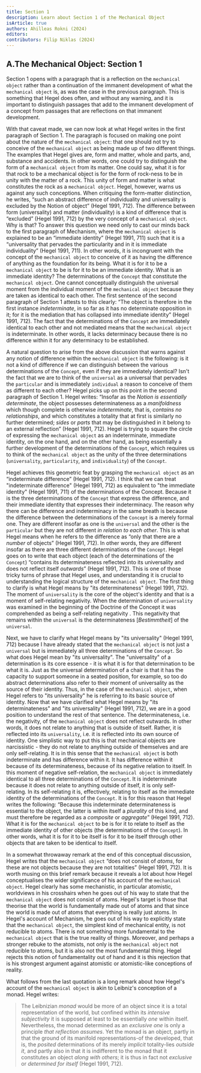 ```yaml
---
title: Section 1
description: Learn about Section 1 of the Mechanical Object
isArticle: true
authors: Ahilleas Rokni (2024)
editors:
contributors: Filip Niklas (2024)
---
```


## A.The Mechanical Object: Section 1

Section 1 opens with a paragraph that is a reflection on the `mechanical object` rather than a continuation of the immanent development of what the `mechanical object` is, as was the case in the previous paragraph. This is something that Hegel does often, and without any warning, and it is important to distinguish passages that add to the immanent development of a concept from passages that are reflections on that immanent development.

With that caveat made, we can now look at what Hegel writes in the first paragraph of Section 1. The paragraph is focused on making one point about the nature of the `mechanical object`: that one should not try to conceive of the `mechanical object` as being made up of two different things. The examples that Hegel gives are, form and matter, whole and parts, and, substance and accidents. In other words, one could try to distinguish the form of a `mechanical object` from its matter. One could say, what it is for that rock to be a mechanical object is for the form of rock-ness to be in unity with the matter of a rock. This unity of form and matter is what constitutes the rock as a `mechanical object`. Hegel, however, warns us against any such conceptions. When critiquing the form-matter distinction, he writes, “such an abstract difference of individuality and universality is excluded by the Notion of object” (Hegel 1991, 712). The difference between form (universality) and matter (individuality) is a kind of difference that is “excluded” (Hegel 1991, 712) by the very concept of a `mechanical object`. Why is that? To answer this question we need only to cast our minds back to the first paragraph of Mechanism, where the `mechanical object` is explained to be an “immediate identity” (Hegel 1991, 711) such that it is a “universality that pervades the particularity and in it is immediate individuality” (Hegel 1991, 711). In other words, it is incongruent with the concept of the `mechanical object` to conceive of it as having the difference of anything as the foundation for its being. What it is for it to be a `mechanical object` to be is for it to be an immediate identity. What is an immediate identity? The determinations of the `Concept` that constitute the `mechanical object`. One cannot conceptually distinguish the universal moment from the individual moment of the `mechanical object` because they are taken as identical to each other. The first sentence of the second paragraph of Section 1 attests to this clearly: “The object is therefore in the first instance _indeterminate_, in so far as it has no determinate opposition in it; for it is the mediation that has collapsed into immediate identity” (Hegel 1991, 712). The fact that the determinations of the `Concept` are immediately identical to each other and not mediated means that the `mechanical object` is indeterminate. In other words, it lacks determinacy because there is no difference within it for any determinacy to be established.

A natural question to arise from the above discussion that warns against any notion of difference within the `mechanical object` is the following: is it not a kind of difference if we can distinguish between the various determinations of the `Concept`, even if they are immediately identical? Isn't the fact that we are to think of the `universal` as a universal that pervades the `particular` and is immediately `individual` a reason to conceive of them as different to each other? Hegel picks up on this point in the second paragraph of Section 1. Hegel writes: “Insofar as the _Notion is essentially determinate_, the object possesses determinateness as a _manifoldness_ which though complete is otherwise _indeterminate_, that is, _contains no relationships_, and which constitutes a totality that at first is similarly no further determined; _sides_ or _parts_ that may be distinguished in it belong to an external reflection” (Hegel 1991, 712). Hegel is trying to square the circle of expressing the `mechanical object` as an indeterminate, immediate identity, on the one hand, and on the other hand, as being essentially a further development of the determinations of the `Concept`, which requires us to think of the `mechanical object` as the unity of the three determinations (`universality`, `particularity`, and `individuality`) of the `Concept`.

Hegel achieves this geometric feat by grasping the `mechanical object` as an “indeterminate difference” (Hegel 1991, 712). I think that we can treat "indeterminate difference" (Hegel 1991, 712) as equivalent to "the immediate identity" (Hegel 1991, 711) of the determinations of the Concept. Because it is the three determinations of the `Concept` that express the difference, and their immediate identity that expresses their indeterminacy. The reason why there can be difference and indeterminacy in the same breath is because the difference between the determinations of the `Concept` is a merely formal one. They are different insofar as one is the `universal` and the other is the `particular` but they are not different _in relation to each other_. This is what Hegel means when he refers to the difference as “only that there are a _number_ of objects” (Hegel 1991, 712). In other words, they are different insofar as there are three different determinations of the `Concept`. Hegel goes on to write that each object (each of the determinations of the `Concept`) “contains its determinateness reflected into its universality and does not reflect itself _outwards_” (Hegel 1991, 712). This is one of those tricky turns of phrase that Hegel uses, and understanding it is crucial to understanding the logical structure of the `mechanical object`. The first thing to clarify is what Hegel means by "its determinateness" (Hegel 1991, 712). The moment of `universality` is the core of the object's identity and that is a moment of self-relating negativity. When the determination of `universality` was examined in the beginning of the Doctrine of the Concept it was comprehended as being a self-relating negativity . This negativity that remains within the `universal` is the determinateness [*Bestimmtheit*] of the `universal`.

Next, we have to clarify what Hegel means by "its universality" (Hegel 1991, 712) because I have already stated that the `mechanical object` is not just a `universal` but is immediately all three determinations of the `Concept`. So what does Hegel mean by "its universality". The "universality" of a determination is its core essence - it is what it is for that determination to be what it is. Just as the universal determination of a chair is that it has the capacity to support someone in a seated position, for example, so too do abstract determinations also refer to their moment of universality as the source of their identity. Thus, in the case of the `mechanical object`, when Hegel refers to "its universality" he is referring to its basic source of identity. Now that we have clarified what Hegel means by "its determinateness" and "its universality" (Hegel 1991, 712), we are in a good position to understand the rest of that sentence. The determinateness, i.e. the negativity, of the `mechanical object` does not reflect outwards. In other words, it does not relate to anything that is outside of itself. Rather, it is reflected into its `universality`, i.e. it is reflected into its own source of identity. One simplistic way to put this is that mechanical objects are narcissistic - they do not relate to anything outside of themselves and are only self-relating. It is in this sense that the `mechanical object` is both indeterminate and has difference within it. It has difference within it because of its determinateness, because of its negative relation to itself. In this moment of negative self-relation, the `mechanical object` is immediately identical to all three determinations of the `Concept`. It is indeterminate because it does not relate to anything outside of itself, it is only self-relating. In its self-relating it is, effectively, relating to itself as the immediate identity of the determinations of the `Concept`. It is for this reason that Hegel writes the following: “Because this indeterminate determinateness is essential to the object, the latter is within itself a _plurality_ of this kind, and must therefore be regarded as a _composite_ or _aggregate_” (Hegel 1991, 712). What it is for the `mechanical object` to be is for it to relate to itself as the immediate identity of other objects (the determinations of the `Concept`). In other words, what it is for it to be itself is for it to be itself through other objects that are taken to be identical to itself.

In a somewhat throwaway remark at the end of this conceptual discussion, Hegel writes that the `mechanical object` “does not consist of _atoms_, for these are not objects because they are not totalities” (Hegel 1991, 712). It is worth musing on this brief remark because it reveals a lot about how Hegel conceptualises the wider significance of his account of the `mechanical object`. Hegel clearly has some mechanistic, in particular atomistic, worldviews in his crosshairs when he goes out of his way to state that the `mechanical object` does not consist of atoms. Hegel's target is those that theorise that the world is fundamentally made out of atoms and that since the world is made out of atoms that everything is really just atoms. In Hegel's account of Mechanism, he goes out of his way to explicitly state that the `mechanical object`, the simplest kind of mechanical entity, is not reducible to atoms. There is not something more fundamental to the `mechanical object` that is the true reality of things. Moreover, and perhaps a stronger rebuke to the atomists, not only is the `mechanical object` not reducible to atoms, but it is also not the most fundamental thing. Hegel rejects this notion of fundamentality out of hand and it is this rejection that is his strongest argument against atomistic or atomistic-like conceptions of reality.

What follows from the last quotation is a long remark about how Hegel's account of the `mechanical object` is akin to Leibniz's conception of a monad. Hegel writes:

> The Leibnizian _monad_ would be more of an object since it is a total representation of the world, but confined within its _intensive subjectivity_ it is supposed at least to be essentially _one_ within itself. Nevertheless, the monad determined as an _exclusive one_ is only a principle _that reflection assumes_. Yet the monad is an object, partly in that the ground of its manifold representations-of the developed, that is, the _posited_ determinations of its merely _implicit_ totality-lies _outside it_, and partly also in that it is indifferent to the monad that it constitutes an object _along with others_; it is thus in fact not _exclusive_ or _determined for itself_ (Hegel 1991, 712).


<Stub />
